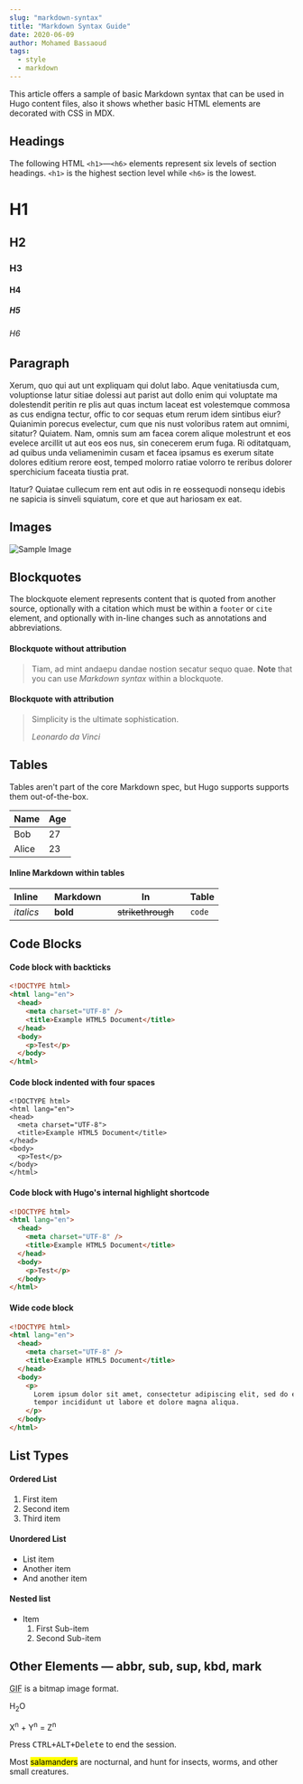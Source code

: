 ```yaml
---
slug: "markdown-syntax"
title: "Markdown Syntax Guide"
date: 2020-06-09
author: Mohamed Bassaoud
tags:
  - style
  - markdown
---
```


This article offers a sample of basic Markdown syntax that can be used in Hugo content files, also it shows whether basic HTML elements are decorated with CSS in MDX.

## Headings

The following HTML `<h1>`—`<h6>` elements represent six levels of section headings. `<h1>` is the highest section level while `<h6>` is the lowest.

# H1

## H2

### H3

#### H4

##### H5

###### H6

## Paragraph

Xerum, quo qui aut unt expliquam qui dolut labo. Aque venitatiusda cum, voluptionse latur sitiae dolessi aut parist aut dollo enim qui voluptate ma dolestendit peritin re plis aut quas inctum laceat est volestemque commosa as cus endigna tectur, offic to cor sequas etum rerum idem sintibus eiur? Quianimin porecus evelectur, cum que nis nust voloribus ratem aut omnimi, sitatur? Quiatem. Nam, omnis sum am facea corem alique molestrunt et eos evelece arcillit ut aut eos eos nus, sin conecerem erum fuga. Ri oditatquam, ad quibus unda veliamenimin cusam et facea ipsamus es exerum sitate dolores editium rerore eost, temped molorro ratiae volorro te reribus dolorer sperchicium faceata tiustia prat.

Itatur? Quiatae cullecum rem ent aut odis in re eossequodi nonsequ idebis ne sapicia is sinveli squiatum, core et que aut hariosam ex eat.

## Images

![Sample Image](/images/600x300.png)

## Blockquotes

The blockquote element represents content that is quoted from another source, optionally with a citation which must be within a `footer` or `cite` element, and optionally with in-line changes such as annotations and abbreviations.

#### Blockquote without attribution

> Tiam, ad mint andaepu dandae nostion secatur sequo quae.
> **Note** that you can use _Markdown syntax_ within a blockquote.

#### Blockquote with attribution

> Simplicity is the ultimate sophistication.
>
> <cite>Leonardo da Vinci</cite>

## Tables

Tables aren't part of the core Markdown spec, but Hugo supports supports them out-of-the-box.

| Name  | Age |
| ----- | --- |
| Bob   | 27  |
| Alice | 23  |

#### Inline Markdown within tables

<div style={{"overflowX": "auto"}}>

| Inline&nbsp;&nbsp;&nbsp; | Markdown&nbsp;&nbsp;&nbsp; | In&nbsp;&nbsp;&nbsp;                | Table  |
| ------------------------ | -------------------------- | ----------------------------------- | ------ |
| _italics_                | **bold**                   | ~~strikethrough~~&nbsp;&nbsp;&nbsp; | `code` |

</div>

## Code Blocks

#### Code block with backticks

```html
<!DOCTYPE html>
<html lang="en">
  <head>
    <meta charset="UTF-8" />
    <title>Example HTML5 Document</title>
  </head>
  <body>
    <p>Test</p>
  </body>
</html>
```

#### Code block indented with four spaces

    <!DOCTYPE html>
    <html lang="en">
    <head>
      <meta charset="UTF-8">
      <title>Example HTML5 Document</title>
    </head>
    <body>
      <p>Test</p>
    </body>
    </html>

#### Code block with Hugo's internal highlight shortcode

```html
<!DOCTYPE html>
<html lang="en">
  <head>
    <meta charset="UTF-8" />
    <title>Example HTML5 Document</title>
  </head>
  <body>
    <p>Test</p>
  </body>
</html>
```

#### Wide code block

```html
<!DOCTYPE html>
<html lang="en">
  <head>
    <meta charset="UTF-8" />
    <title>Example HTML5 Document</title>
  </head>
  <body>
    <p>
      Lorem ipsum dolor sit amet, consectetur adipiscing elit, sed do eiusmod
      tempor incididunt ut labore et dolore magna aliqua.
    </p>
  </body>
</html>
```

## List Types

#### Ordered List

1. First item
2. Second item
3. Third item

#### Unordered List

- List item
- Another item
- And another item

#### Nested list

- Item
  1. First Sub-item
  2. Second Sub-item

## Other Elements — abbr, sub, sup, kbd, mark

<p>
  <abbr title="Graphics Interchange Format">GIF</abbr> is a bitmap image format.
</p>

H<sub>2</sub>O

X<sup>n</sup> + Y<sup>n</sup> = Z<sup>n</sup>

Press <kbd><kbd>CTRL</kbd>+<kbd>ALT</kbd>+<kbd>Delete</kbd></kbd> to end the session.

Most <mark>salamanders</mark> are nocturnal, and hunt for insects, worms, and other small creatures.
